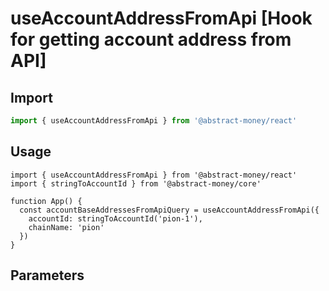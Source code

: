 
# useAccountAddressFromApi [Hook for getting account address from API]

## Import

```ts twoslash 
import { useAccountAddressFromApi } from '@abstract-money/react'
```

## Usage

```tsx twoslash [index.tsx]
import { useAccountAddressFromApi } from '@abstract-money/react'
import { stringToAccountId } from '@abstract-money/core'

function App() {
  const accountBaseAddressesFromApiQuery = useAccountAddressFromApi({
    accountId: stringToAccountId('pion-1'),
    chainName: 'pion'
  })
}
```

## Parameters
<ParameterCommonSnippet/>
<ParameterExtraSnippet />
<ParameterQuerySnippet />

